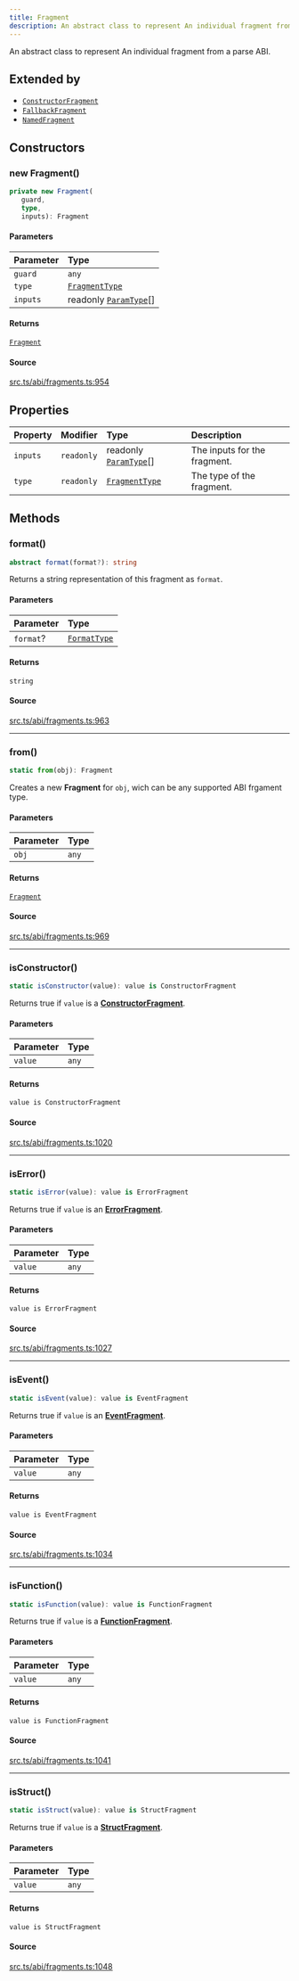 ```yaml
---
title: Fragment
description: An abstract class to represent An individual fragment from a parse ABI....
---
```


An abstract class to represent An individual fragment from a parse ABI.

## Extended by

- [`ConstructorFragment`](/content/classes/ConstructorFragment.mdx)
- [`FallbackFragment`](/content/classes/FallbackFragment.mdx)
- [`NamedFragment`](/content/classes/NamedFragment.mdx)

## Constructors

### new Fragment()

```ts
private new Fragment(
   guard, 
   type, 
   inputs): Fragment
```

#### Parameters

| Parameter | Type |
| :------ | :------ |
| `guard` | `any` |
| `type` | [`FragmentType`](/content/type-aliases/FragmentType.mdx) |
| `inputs` | readonly [`ParamType`](/content/classes/ParamType.mdx)[] |

#### Returns

[`Fragment`](/content/classes/Fragment.mdx)

#### Source

[src.ts/abi/fragments.ts:954](https://github.com/dominant-strategies/quais-6.js/blob/3f482dd134064d41657ff7dc9ba8162f741c9c83/src.ts/abi/fragments.ts#L954)

## Properties

| Property | Modifier | Type | Description |
| :------ | :------ | :------ | :------ |
| `inputs` | `readonly` | readonly [`ParamType`](/content/classes/ParamType.mdx)[] | The inputs for the fragment. |
| `type` | `readonly` | [`FragmentType`](/content/type-aliases/FragmentType.mdx) | The type of the fragment. |

## Methods

### format()

```ts
abstract format(format?): string
```

Returns a string representation of this fragment as `format`.

#### Parameters

| Parameter | Type |
| :------ | :------ |
| `format`? | [`FormatType`](/content/type-aliases/FormatType.mdx) |

#### Returns

`string`

#### Source

[src.ts/abi/fragments.ts:963](https://github.com/dominant-strategies/quais-6.js/blob/3f482dd134064d41657ff7dc9ba8162f741c9c83/src.ts/abi/fragments.ts#L963)

***

### from()

```ts
static from(obj): Fragment
```

Creates a new **Fragment** for `obj`, wich can be any supported
 ABI frgament type.

#### Parameters

| Parameter | Type |
| :------ | :------ |
| `obj` | `any` |

#### Returns

[`Fragment`](/content/classes/Fragment.mdx)

#### Source

[src.ts/abi/fragments.ts:969](https://github.com/dominant-strategies/quais-6.js/blob/3f482dd134064d41657ff7dc9ba8162f741c9c83/src.ts/abi/fragments.ts#L969)

***

### isConstructor()

```ts
static isConstructor(value): value is ConstructorFragment
```

Returns true if `value` is a [**ConstructorFragment**](/content/classes/ConstructorFragment.mdx).

#### Parameters

| Parameter | Type |
| :------ | :------ |
| `value` | `any` |

#### Returns

`value is ConstructorFragment`

#### Source

[src.ts/abi/fragments.ts:1020](https://github.com/dominant-strategies/quais-6.js/blob/3f482dd134064d41657ff7dc9ba8162f741c9c83/src.ts/abi/fragments.ts#L1020)

***

### isError()

```ts
static isError(value): value is ErrorFragment
```

Returns true if `value` is an [**ErrorFragment**](/content/classes/ErrorFragment.mdx).

#### Parameters

| Parameter | Type |
| :------ | :------ |
| `value` | `any` |

#### Returns

`value is ErrorFragment`

#### Source

[src.ts/abi/fragments.ts:1027](https://github.com/dominant-strategies/quais-6.js/blob/3f482dd134064d41657ff7dc9ba8162f741c9c83/src.ts/abi/fragments.ts#L1027)

***

### isEvent()

```ts
static isEvent(value): value is EventFragment
```

Returns true if `value` is an [**EventFragment**](/content/classes/EventFragment.mdx).

#### Parameters

| Parameter | Type |
| :------ | :------ |
| `value` | `any` |

#### Returns

`value is EventFragment`

#### Source

[src.ts/abi/fragments.ts:1034](https://github.com/dominant-strategies/quais-6.js/blob/3f482dd134064d41657ff7dc9ba8162f741c9c83/src.ts/abi/fragments.ts#L1034)

***

### isFunction()

```ts
static isFunction(value): value is FunctionFragment
```

Returns true if `value` is a [**FunctionFragment**](/content/classes/FunctionFragment.mdx).

#### Parameters

| Parameter | Type |
| :------ | :------ |
| `value` | `any` |

#### Returns

`value is FunctionFragment`

#### Source

[src.ts/abi/fragments.ts:1041](https://github.com/dominant-strategies/quais-6.js/blob/3f482dd134064d41657ff7dc9ba8162f741c9c83/src.ts/abi/fragments.ts#L1041)

***

### isStruct()

```ts
static isStruct(value): value is StructFragment
```

Returns true if `value` is a [**StructFragment**](/content/classes/StructFragment.mdx).

#### Parameters

| Parameter | Type |
| :------ | :------ |
| `value` | `any` |

#### Returns

`value is StructFragment`

#### Source

[src.ts/abi/fragments.ts:1048](https://github.com/dominant-strategies/quais-6.js/blob/3f482dd134064d41657ff7dc9ba8162f741c9c83/src.ts/abi/fragments.ts#L1048)

